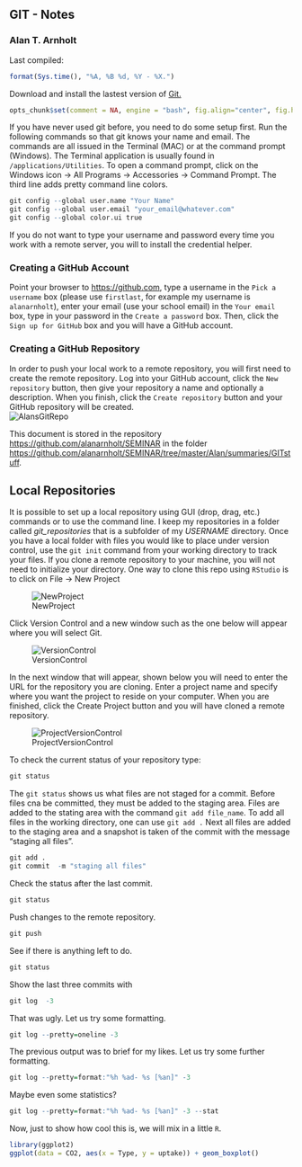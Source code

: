 
## GIT - Notes
### Alan T. Arnholt

Last compiled:
```r
format(Sys.time(), "%A, %B %d, %Y - %X.")
```

Download and install the lastest version of [Git.](http://git-scm.com/downloads)



```r
opts_chunk$set(comment = NA, engine = "bash", fig.align="center", fig.height = 4, fig.width = 4, dev ="png")
```

If you have never used git before, you need to do some setup first.  Run the following
commands so that git knows your name and email.  The commands are all issued in the
Terminal (MAC) or at the command prompt (Windows).  The Terminal application is 
usually found in `/applications/Utilities`.  To open a command prompt, click on the 
Windows icon -> All Programs -> Accessories -> Command Prompt.  The third line adds 
pretty command line colors.  


```r
git config --global user.name "Your Name"
git config --global user.email "your_email@whatever.com"
git config --global color.ui true
```

If you do not want to type your username and password every time you work with a remote server, you will to install the credential helper.

### Creating a GitHub Account

Point your browser to [https://github.com](https://github.com),
type a username in the `Pick a username` box (please use `firstlast`, for example my username is `alanarnholt`), enter your email (use your school email) in the `Your email` box, type in your password in the `Create a password` box. Then, click the `Sign up for GitHub` box and you will have a GitHub account.


### Creating a GitHub Repository

In order to push your local work to a remote repository, you will first need to create
the remote repository. Log into your GitHub account, click the `New repository` button,
then give your repository a name and optionally a description.  When you finish, click 
the `Create repository` button and your GitHub repository will be created.  
![AlansGitRepo](./images/CreateGitRepo.png)


This document is stored in the repository [https://github.com/alanarnholt/SEMINAR](https://github.com/alanarnholt/SEMINAR) in the folder [https://github.com/alanarnholt/SEMINAR/tree/master/Alan/summaries/GITstuff](https://github.com/alanarnholt/SEMINAR/tree/master/Alan/summaries/GITstuff). 

## Local Repositories

It is possible to set up a local repository using GUI (drop, drag, etc.) commands or to
use the command line.  I keep my repositories in a folder called *git_repositories* that
is a subfolder of my *USERNAME* directory.  Once you have a local folder with files you
would like to place under version control, use the `git init` command from your working
directory to track your files.  If you clone a remote repository to your machine, you 
will not need to initialize your directory.  One way to clone this repo using `RStudio` is 
to click on File -> New Project 

![NewProject](./images/NewProject.png)

Click Version Control and a new window such as the one below will appear where you will select Git.

![VersionControl](./images/VersionControl.png)

In the next window that will appear, shown below you will need to enter the URL for the repository you are cloning.  Enter a project name and specify where you want the project to reside on your computer.  When you are finished, click the Create Project button and you will have cloned a remote repository.

![ProjectVersionControl](./images/ProjectVersionControl.png)


To check the current status of your repository type:
```r
git status
```
The `git status` shows us what files are not staged for a commit.  Before files cna be
committed, they must be added to the staging area.  Files are added to the stating area
with the command `git add file_name`.  To add all files in the working directory, one
can use `git add .`  Next all files are added to the staging area and a snapshot is 
taken of the commit with the message "staging all files".
```r
git add .
git commit  -m "staging all files"
```

Check the status after the last commit.
```r
git status
```
Push changes to the remote repository. 
```r
git push
```
See if there is anything left to do.
```r
git status
```
Show the last three commits with
```r
git log  -3
```

That was ugly. Let us try some formatting.

```r
git log --pretty=oneline -3
```

The previous output was to brief for my likes.  Let us try some further formatting.

```r
git log --pretty=format:"%h %ad- %s [%an]" -3
```

Maybe even some statistics?

```r
git log --pretty=format:"%h %ad- %s [%an]" -3 --stat
```

Now, just to show how cool this is, we will mix in a little `R`.

```r
library(ggplot2)
ggplot(data = CO2, aes(x = Type, y = uptake)) + geom_boxplot()
```